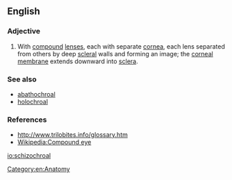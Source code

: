==English==

===Adjective===
{{en-adj|-}}

# {{lb|en|of eyes}} With [[compound]] [[lens]]es, each with separate [[cornea]], each lens separated from others by deep [[scleral]] walls and forming an image; the [[corneal membrane]] extends downward into [[sclera]].

===See also===
* [[abathochroal]]
* [[holochroal]]

===References===
* http://www.trilobites.info/glossary.htm
* [[Wikipedia:Compound eye]]

[[Category:en:Anatomy]]

[[io:schizochroal]]